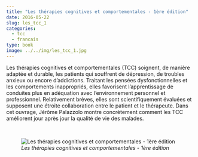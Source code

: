 ```yaml
---
title: "Les thérapies cognitives et comportementales - 1ère édition"
date: 2016-05-22
slug: les_tcc_1
categories:
  - tcc
  - francais
type: book
image: ../../img/les_tcc_1.jpg
---
```


Les thérapies cognitives et comportementales (TCC) soignent, de manière adaptée et durable, les patients qui souffrent de dépression, de troubles anxieux ou encore d’addictions.
Traitant les pensées dysfonctionnelles et les comportements inappropriés, elles favorisent l’apprentissage de conduites plus en adéquation avec l’environnement personnel et professionnel.
Relativement brèves, elles sont scientifiquement évaluées et supposent une étroite collaboration entre le patient et le thérapeute.
Dans cet ouvrage, Jérôme Palazzolo montre concrètement comment les TCC améliorent jour après jour la qualité de vie des malades.

<br>

![_Les thérapies cognitives et comportementales - 1ère édition_](../../img/les_tcc_1.jpg)
